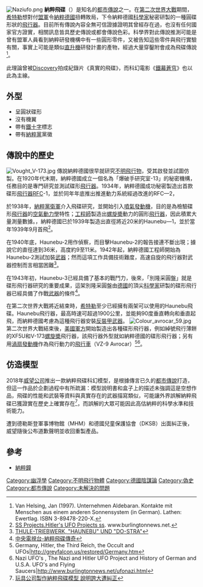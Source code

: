 [[File:Naziufo.png|frame]]
'''納粹飛碟'''（{{lang-en|Nazi UFO}}）是知名的[[都市傳說|都市傳說]]之一。在[[第二次世界大戰|第二次世界大戰]]期間，[[希特勒|希特勒]]想對付[[盟軍|盟軍]]令[[納粹德國|納粹德國]]扭轉敗局，下令納粹德國[[科學家|科學家]]秘密研製的一種圓碟形狀的[[飛行器|飛行器]]。目前所有傳說內容全無可信證據證明其曾經存在過，也沒有任何國家官方證實，相關訊息皆具歷史傳說或都會傳說色彩。科學界對此傳說推測可能是曾有盟軍人員看到納粹研發機構中有一些圓形零件，又被告知這些零件與飛行實驗有關，事實上可能是類似[[直升機|直升機]]研發計畫的產物，經過大量穿鑿附會成為飛碟傳說<ref>Van Helsing, Jan (1997). Unternehmen Aldebaran. Kontakte mit Menschen aus einem anderen Sonnensystem (in German). Lathen: Ewertlag. ISBN 3-89478-220-X.</ref>。

此理論曾被[[Discovery|Discovery]]拍成紀錄片《真實的飛碟》，而科幻電影《[[鐵幕蒼穹|鐵幕蒼穹]]》也以此為主線。

==外型==
* 呈圓狀碟形
* 沒有機翼
* 帶有[[鐵十字|鐵十字]]標志
* 帶有[[納粹黨|納粹黨]]黨徽

==傳說中的歷史==
[[File:Vought_V-173.jpg|right]]
傳說納粹德國很早就研究[[不明飛行物|不明飛行物]]，受其啟發並試圖仿製。在1920年代末期，納粹德國成立一個名為「爆破手研究室-13」的秘密機構，任務目的是專門研究並測試碟形[[飛行器|飛行器]]。1934年，納粹德國成功秘密製造出首款碟形[[飛行器|飛行器]]RFC-1，並於同年年底推出推進動力系統經過改進的RFC—2，{{fact|其能源為[[空氣|空氣]]和[[水|水]]，而具體的技術細節無人知曉。}}

於1938年，[[納粹黨衛軍|納粹黨衛軍]]介入飛碟研究，並開始引入[[噴氣發動機|噴氣發動機]]，目的是為檢驗碟形[[飛行器|飛行器]]的[[空氣動力學|空氣動力學]]特性；[[工程師|工程師]]製造出[[螺旋槳|螺旋槳]]動力的圓形[[飛行器|飛行器]]，因此積累大量測量數據。{{fact|根據一些秘密記錄}}，納粹德國已於1939年製造出直徑將近20米的Haunebu—1，並於當年1939年9月首飛<ref>[http://www.burlingtonnews.net/hitlersufo.html SS Projects.Hitler's UFO Projects ss]. www.burlingtonnews.net. </ref>。

在1940年底，Haunebu-2用作偵察，而目擊Haunebu-2的報告接連不斷出現；據說它的直徑達到36米，高度約9至11米。1942年起，納粹德國工程師開始為Haunebu-2測試加裝[[武器|武器]]；然而這項工作具備技術難度，高速自旋的飛行器對武器控制而言相當困難<ref>[https://archive.fo/20140706041607/http://www.zamandayolculuk.com/cetinbal/htmldosya1/NaziUFO3.htm THULE-TRIEBWERK, "HAUNEBU" UND "DO-STRA"]</ref>。

在1943年初，Haunebu-3已經具備了基本的戰鬥力，後來，「別隆采圓盤」就是碟形飛行器研究的重要成果，這架別隆采圓盤由[[德國|德國]]的頂尖[[科學家|科學家]]研製的碟形飛行器已經具備了作戰[[武器|武器]]的條件<ref>[http://jishi.cctv.com/2017/04/05/VIDEI60Bi2Fy6eDgbmYcgMzi170405.shtml 中央電視台-納粹飛碟傳奇]</ref>。

在第二次世界大戰將近結束時，[[希特勒|希特勒]]至少已經擁有兩架可以使用的Haunebu飛碟。Haunebu飛行器，最高時速可超過1900公里，並能夠90度垂直轉向和垂直起飛，而納粹德國考慮為這種飛行器安裝[[反裝甲武器|反裝甲武器]]。
[[File:Colour_avrocar_59.jpg|right]]
第二次世界大戰結束後，[[美國軍方|美國軍方]]開始製造出各種碟形飛行器，例如綽號飛行薄餅的XF5U和V-173[[螺旋槳|螺旋槳]]飛行器，該飛行器外型就如納粹德國的碟形飛行器；另有用[[渦扇發動機|渦扇發動機]]作為飛行動力的[[阿芙罗飞车|飛行車]]（VZ-9 Avrocar）<ref>Germany, Hitler, the Third Reich, the Occult and UFOs|http://greyfalcon.us/restored/Germany.htm</ref><ref>Nazi  UFO's , The Nazi and Hitler UFO Project and History of German and U.S.A. UFO's and Flying Saucers|http://www.burlingtonnews.net/ufonazi.html</ref>。

==仿造模型==
2018年[[威望公司|威望公司]]推出一款納粹飛碟科幻模型，是根據傳言已久的[[都市傳說|都市傳說]]打造，但這一作品於企劃過程中有所疏漏：模型說明書和盒子上的描述未強調這是空想作品，飛碟的性能和武裝等資料與真實存在的武器描寫類似，可能讓外界誤解納粹飛碟已獲證實在歷史上確實存在<ref>[http://www.chinatimes.com/realtimenews/20180623002660-260417 玩具公司製作納粹飛碟模型 說明誇大遭糾正]</ref>，而誤解的大眾可能因此高估納粹的科學水準和技術能力。

遭到德勒斯登軍事博物館（MHM）和德國兒童保護協會（DKSB）出面糾正後，威望隨後公布道歉聲明並收回重製產品。

==參考==
{{Reflist}}
*[[納粹鐘|納粹鐘]]
{{不明飛行物}}

[[Category:幽浮學|Category:幽浮學]]
[[Category:不明飛行物體|Category:不明飛行物體]]
[[Category:德國陰謀論|Category:德國陰謀論]]
[[Category:偽史|Category:偽史]]
[[Category:都市傳說|Category:都市傳說]]
[[Category:未解決的問題|Category:未解決的問題]]